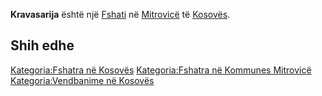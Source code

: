 {{Fshat në Kosovës
 | Emri                = Kravasarija
 | EmriAlt                = Kervasari,Kervaseri,Kravasarija,Kravosere,Kravoserija,Kravoserë,Krvosarija,Kërvasari,Kërvaseri,Кравасарија
 | Emri (Rasa dhanore) = 
 | Figura              = 
 | Shteti              = Kosovës
 | Komuna              = Mitrovicë
 | Kodi postar         = 
 | Sipërfaqja          = 

 | Popullsia           = 

 | Regj. i popullsisë  = 
 | Dend. e popullsisë  = 
 | Faqja zyrtare       = 
 <!--- Koordinatat ----> 
 | Gjerësia            = 42.43611
 | Gjatësia            = 20.77861
 | Lartësia            = 
}}
'''Kravasarija''' është një [[Fshati]] në [[Mitrovicë]] të [[Kosovës]].

<!-- == Gjeografia == -->
<!-- == Historia == -->
<!-- == Demografia == -->
== Shih edhe ==
{{Komuna Mitrovicë}}
{{Kosovo-Administrata-Cung}}

[[Kategoria:Fshatra në Kosovës]]
[[Kategoria:Fshatra në Kommunes Mitrovicë]]
[[Kategoria:Vendbanime në Kosovës]]